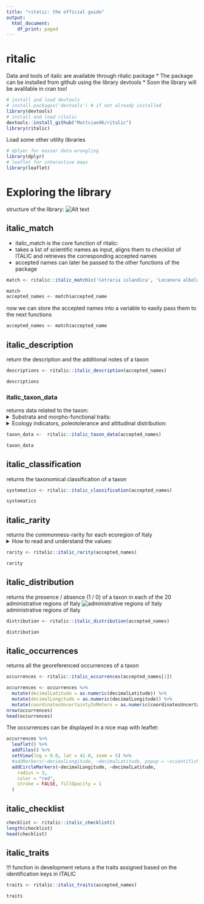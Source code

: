 ```yaml
---
title: "ritalic: the official guide"
output:
  html_document:
    df_print: paged
---
```


# ritalic

Data and tools of italic are available through ritalic package
* The package can be installed from github using the library devtools
* Soon the library will be avalilable in cran too!
```r
# install and load devtools
# install.packages('devtools') # if not already installed
library(devtools)
# install and load ritalic
devtools::install_github("Mattciao96/ritalic")
library(ritalic)
```


Load some other utility libraries
```r
# dplyer for easier data wrangling
library(dplyr)
# leaflet for interactive maps
library(leaflet)
```

# Exploring the library

structure of the library:
![Alt text](../api.png)



## italic_match
* italic_match is the core function of ritalic:
* takes a list of scientific names as input, aligns them to checklist of ITALIC and retrieves the corresponding accepted names
* accepted names can later be passed to the other functions of the package

```r
match <- ritalic::italic_match(c('Cetraria islandica', 'Lecanora albela','Parmelia caperata (L.) Ach', 'Ramalina americana Hal' ))

```
```r
match
accepted_names <- match$accepted_name
```
now we can store the accepted names into a variable to easily pass them to the next functions
```r
accepted_names <- match$accepted_name
```


## italic_description
return the description and the additional notes of a taxon
```r
descriptions <- ritalic::italic_description(accepted_names)
```
```r
descriptions
```

### italic_taxon_data
returns data related to the taxon:
<details>
<summary>Substrata and morpho-functional traits:</summary>
<br/>
<b>substrata</b>
<ul>
    <li>saxicolous</li>
    <li>on lignum</li>
    <li>epiphytic</li>
    <li>on soil, terricolous mosses, plant debris</li>
    <li>foliicolous</li>
</ul>
<b>photobiont</b>
<ul>
    <li>green algae other than Trentepohlia</li>
    <li>trentepohlia</li>
    <li>cyanobacteria, filamentous form, e.g. Nostoc, Scytonema</li>
    <li>cyanobacteria, coccaceous form, e.g. Gloeocapsa, Xanthocapsa</li>
</ul>
<b>growth_form</b>
<ul>
    <li>fruticose</li>
    <li>fruticose filamentous</li>
    <li>foliose</li>
    <li>foliose broad-lobed, Parmelia type</li>
    <li>foliose narrow-lobed, Physcia type</li>
    <li>foliose umbilicate</li>
    <li>crustose</li>
    <li>crustose endolithic</li>
    <li>crustose placodiomorph</li>
    <li>leprose</li>
    <li>squamulose</li>
    <li>lichenicolous fungus</li>
    <li>non-lichenized, non-lichenicolous fungus</li>
</ul>
<b>phytoclimatic_range</b>
<ul>
    <li>oceanic</li>
    <li>suboceanic</li>
    <li>subcontinental</li>
</ul>
<b>special_requirements_for_water</b>
<ul>
    <li>on otherwise dry surfaces with periodical seepage of water after rain</li>
    <li>periodical submerged, e.g. in creeks or on coastal maritime rocks</li>
    <li>on surface seldom wetted by rain, e.g. underhangs</li>
</ul>
<b>reproductive_strategy</b>
<ul>
    <li>mainly sexual</li>
    <li>mainly asexual, by soredia or soredia-like structures, e.g. blastidia</li>
    <li>mainly asexual, by isidia or isidia-like structures, e.g. schizidia</li>
    <li>mainly asexual, by thallus fragmentation</li>
</ul>
</details>


<details>
<summary>Ecology indicators, poleotolerance and altitudinal distribution:</summary>
<br/>
<b>ph_of_the_substrata</b>
<ul>
    <li>1 - on very acid substrata, such as lignum and conifer bark</li>
    <li>2 - on acid substrata, such as on non-eutrophicated bark of Quercus</li>
    <li>3 - on subacid to subneutral substrata (e.g. on bark of Sambucus)</li>
    <li>4 - on slightly basic substrata, such as dust-covered bark</li>
    <li>5 - on basic substrata, e.g. pure limestone</li>
</ul>

<b>solar_irradiation</b>
<ul>
    <li>1 - in very shaded situations, e.g. deep gorges, closed evergreen forests</li>
    <li>2 - in shaded situations, such as on the northern side of boles in close-canopied deciduous forests</li>
    <li>3 - in sites with plenty of diffuse light but scarce direct solar irradiation, such as in rather open-canopied deciduous woodlands</li>
    <li>4 - in sun-exposed sites, but avoiding extreme solar irradiation</li>
    <li>5 - in sites with very high direct solar irradiation, such as on the southern side of isolated boles</li>
</ul>

<b>aridity</b>
<ul>
    <li>1 - hydro- and hygrophytic, in aquatic or marine situations, or in sites with a very high frequency of fog</li>
    <li>2 - rather hygrophytic, intermediate between 1 and 2</li>
    <li>3 - mesophytic</li>
    <li>4 - xerophytic, but absent from extremely arid stands</li>
    <li>5 - very xerophytic</li>
</ul>

<b>eutrophication</b>
<ul>
    <li>1 - not resistant to eutrophication</li>
    <li>2 - resistant to a very weak eutrophication</li>
    <li>3 - resistant to a weak eutrophication</li>
    <li>4 - occurring in rather eutrophicated situations</li>
    <li>5 - occurring in highly eutrophicated situations</li>
</ul>

<b>altitudinal_distribution</b>
<ul>
    <li>1 - eu-Mediterranean belt (potential vegetation: evergreen Quercus ilex forest)</li>
    <li>2 - submediterranean belt (deciduous Quercus-Carpinus forests)</li>
    <li>3 - montane belt (Fagus forests, marking treeline in the Apennines)</li>
    <li>4 - subalpine and oroboreal belts of the Alps (natural Picea abies, and Larix-Pinus cembra stands)</li>
    <li>5 - above treeline (both Alpine and oromediterranean)</li>
    <li>6 - nival belt of the Alps</li>
</ul>
<b>poleotolerance</b>
This value points to the tendency of a lichen to occur in areas with different degrees of human disturbance. It is expressed on 4 classes, as follows:
<ul>
    <li>3 - species occurring also in heavily disturbed areas, incl. large towns</li>
    <li>2 - species occurring also in moderately disturbed areas (agricultural areas, small settlements etc.).</li>
    <li>1 - species mostly occurring in natural or semi-natural habitats</li>
    <li>0 - species which exclusively occur on old trees in ancient, undisturbed forests.</li>
</ul>

</details>
```r
taxon_data <-  ritalic::italic_taxon_data(accepted_names)
```
```r
taxon_data
```

## italic_classification
returns the taxonomical classification of a taxon
```r
systematics <- ritalic::italic_classification(accepted_names)
```
```r
systematics
```

## italic_rarity
returns the commonness-rarity for each ecoregion of Italy 
<details>
<summary>How to read and understand the values:</summary>
![ecoregions in Italy](./images/ecoregions.jpg)
  <h2> Ecoregions in italy</h1>
  <ul>
<li>A: Alpine (above treeline in the Alps and in Abruzzo)</li>
<li>A1: Subalpine (near treeline in the Alps, oroboreal belt)</li>
<li>B: Oromediterranean (above treeline outside the Alps except Abruzzo)</li>
<li>C: Montane (beech forests)</li>
<li>D: Dry submediterranean (deciduous oaks, excluding SmedH)</li>
<li>E: Padanian (the plains of the North): this is the only OGU which was not separated on the basis of climatical-biogeographical characters; it is the most heavily anthropised part of Italy, where several species do not occur because of pollution and/or almost total deforestation</li>
<li>F: Humid submediterranean (as SmedD, but restricted to areas with a warm-humid climate, mostly Tyrrhenian)</li>
<li>G: Humid Mediterranean (mostly Tyrrhenian)</li>
<li>H: Dry Mediterranean</li>
<ul>
</details>
```r
rarity <- ritalic::italic_rarity(accepted_names)
```
```r
rarity
```

## italic_distribution
returns the presence / absence (1 / 0) of a taxon in each of the 20 administrative regions of Italy
![administrative regions of Italy](./images/regions.png)
administrative regions of Italy
```r
distribution <- ritalic::italic_distribution(accepted_names)
```
```r
distribution
```


## italic_occurrences
returns all the georeferenced occurrences of a taxon
```r
occurrences <- ritalic::italic_occurrences(accepted_names[1])
```
```r
occurrences <- occurrences %>% 
  mutate(decimalLatitude = as.numeric(decimalLatitude)) %>% 
  mutate(decimalLongitude = as.numeric(decimalLongitude)) %>% 
  mutate(coordinatesUncertaintyInMeters = as.numeric(coordinatesUncertaintyInMeters))
nrow(occurrences)
head(occurrences)
```
The occurrences can be displayed in a nice map with leaflet:
```r
occurrences %>% 
  leaflet() %>% 
  addTiles() %>% 
  setView(lng = 9.0, lat = 42.0, zoom = 5) %>% 
  #addMarkers(~decimalLongitude, ~decimalLatitude, popup = ~scientificName)
  addCircleMarkers(~decimalLongitude, ~decimalLatitude,
    radius = 3,
    color = "red",
    stroke = FALSE, fillOpacity = 1
  )
```

## italic_checklist
```r
checklist <- ritalic::italic_checklist()
length(checklist)
head(checklist)
```



## italic_traits
!!! function in development
retuns a the traits assigned
based on the identification keys in ITALIC
```r
traits <- ritalic::italic_traits(accepted_names)
```
```r
traits
```


